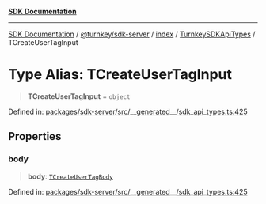 [**SDK Documentation**](../../../../../../README.mdx)

***

[SDK Documentation](../../../../../../packages.mdx) / [@turnkey/sdk-server](../../../../README.mdx) / [index](../../../README.mdx) / [TurnkeySDKApiTypes](../README.mdx) / TCreateUserTagInput

# Type Alias: TCreateUserTagInput

> **TCreateUserTagInput** = `object`

Defined in: [packages/sdk-server/src/\_\_generated\_\_/sdk\_api\_types.ts:425](https://github.com/tkhq/sdk/blob/fd49bfe86475c8603b3eb385aa101efa36fa32fc/packages/sdk-server/src/__generated__/sdk_api_types.ts#L425)

## Properties

### body

> **body**: [`TCreateUserTagBody`](TCreateUserTagBody.mdx)

Defined in: [packages/sdk-server/src/\_\_generated\_\_/sdk\_api\_types.ts:425](https://github.com/tkhq/sdk/blob/fd49bfe86475c8603b3eb385aa101efa36fa32fc/packages/sdk-server/src/__generated__/sdk_api_types.ts#L425)
